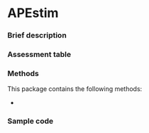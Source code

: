 # APEstim {#sec-top .unnumbered}


### Brief description

### Assessment table

### Methods

This package contains the following methods:

- 

### Sample code
